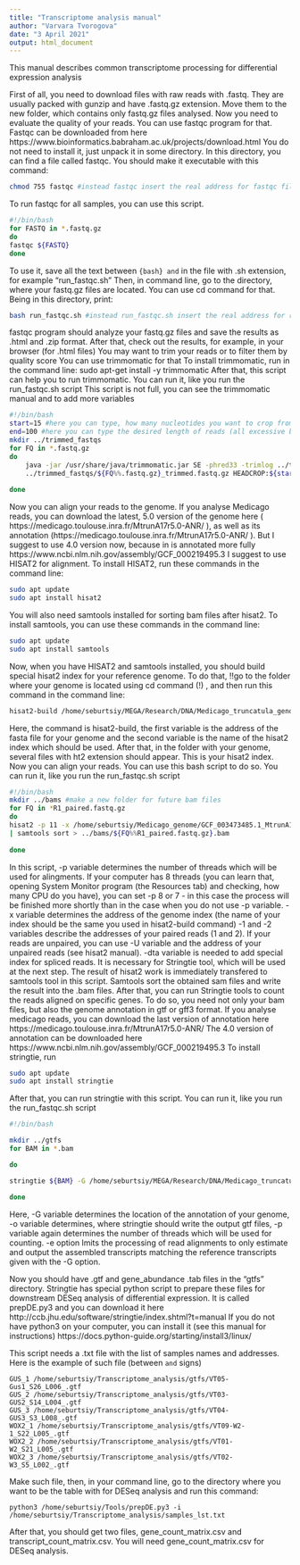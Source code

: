 ```yaml
---
title: "Transcriptome analysis manual"
author: "Varvara Tvorogova"
date: "3 April 2021"
output: html_document
---
```

This manual describes common transcriptome processing for differential expression analysis

First of all, you need to download files with raw reads with .fastq. They are usually packed with gunzip and have .fastq.gz extension. Move them to the new folder, which contains only fastq.gz files analysed.
Now you need to evaluate the quality of your reads. You can use fastqc program for that.
Fastqc can be downloaded from here https://www.bioinformatics.babraham.ac.uk/projects/download.html
You do not need to install it, just unpack it in some directory.
In this directory, you can find a file called fastqc. You should make it executable with this command:

```bash
chmod 755 fastqc #instead fastqc insert the real address for fastqc file here 
```
To run fastqc for all samples, you can use this script. 
```bash
#!/bin/bash
for FASTQ in *.fastq.gz
do
fastqc ${FASTQ}
done
```

To use it, save all the text between ```{bash} and ``` in the file with .sh extension, for example "run_fastqc.sh"
Then, in command line, go to the directory, where your fastq.gz files are located.
 You can use cd command for that.
 Being in this directory, print:
 
```bash
bash run_fastqc.sh #instead run_fastqc.sh insert the real address for run_fastqc.sh file here
```


fastqc program should analyze your fastq.gz files and save the results as .html and .zip format. After that, check out the results, for example, in your browser (for .html files)
You may want to trim your reads or to filter them by quality score
You can use trimmomatic for that
To install trimmomatic, run in the command line:
sudo apt-get install -y trimmomatic
After that, this script can help you to run trimmomatic. You can run it, like you run the run_fastqc.sh script
This script is not full, you can see the trimmomatic manual and to add more variables
```bash
#!/bin/bash
start=15 #here you can type, how many nucleotides you want to crop from the start of all reads
end=100 #here you can type the desired length of reads (all excessive bases will be cropped from the end of the read)
mkdir ../trimmed_fastqs
for FQ in *.fastq.gz
do
    java -jar /usr/share/java/trimmomatic.jar SE -phred33 -trimlog ../trimmed_fastqs/${FQ%%.fastq.gz}.log ${FQ}\
    ../trimmed_fastqs/${FQ%%.fastq.gz}_trimmed.fastq.gz HEADCROP:${start} CROP:${end}
    
done
```
Now you can align your reads to the genome. If you analyse Medicago reads, you can download the latest, 5.0 version of the genome here ( https://medicago.toulouse.inra.fr/MtrunA17r5.0-ANR/ ), as well as its annotation (https://medicago.toulouse.inra.fr/MtrunA17r5.0-ANR/ ).
But I suggest to use 4.0 version now, because in is annotated more fully https://www.ncbi.nlm.nih.gov/assembly/GCF_000219495.3
I suggest to use HISAT2 for alignment. To install HISAT2, run these commands in the command line:
```bash
sudo apt update
sudo apt install hisat2
```
You will also need samtools installed for sorting bam files after hisat2.
To install samtools, you can use these commands in the command line:
```bash
sudo apt update
sudo apt install samtools
```
Now, when you have HISAT2 and samtools installed, you should build special hisat2 index for your reference genome.
To do that, !!go to the folder where your genome is located using cd command (!) , and then run this command in the command line:
```bash
hisat2-build /home/seburtsiy/MEGA/Research/DNA/Medicago_truncatula_genome/Medicago_truncatula_A17_5_0_genome/MtrunA17r5.0-20161119-ANR.genome.fasta MtrunA17r5.0-20161119-ANR.genome
```
Here, the command is hisat2-build, the first variable is the address of the fasta file for your genome and the second variable is the name of the hisat2 index which should be used.
After that, in the folder with your genome, several files with ht2 extension should appear. This is your hisat2 index. 
Now you can align your reads.
You can use this bash script to do so. You can run it, like you run the run_fastqc.sh script
```bash
#!/bin/bash
mkdir ../bams #make a new folder for future bam files
for FQ in *R1_paired.fastq.gz
do
hisat2 -p 11 -x /home/seburtsiy/Medicago_genome/GCF_003473485.1_MtrunA17r5.0-ANR_genomic -1 ${FQ} -2 ${FQ%%R1_paired.fastq.gz}R2_paired.fastq.gz --dta \
| samtools sort > ../bams/${FQ%%R1_paired.fastq.gz}.bam
  
done
```
In this script, -p variable determines the number of threads which will be used for alingments. If your computer has 8 threads (you can learn that, opening System Monitor program (the Resources tab) and checking, how many CPU do you have), you can set -p 8 or 7 - in this case the process will be finished more shortly than in the case when you do not use -p variable.
-x variable determines the address of the genome index (the name of your index should be the same you used in hisat2-build command)
-1 and -2 variables describe the addresses of your paired reads (1 and 2). If your reads are unpaired, you can use -U variable and the address of your unpaired reads (see hisat2 manual).
-dta variable is needed to add special index for spliced reads. It is necessary for Stringtie tool, which will be used at the next step.
The result of hisat2 work is immediately transfered to samtools tool in this script. Samtools sort the obtained sam files and write the result into the .bam files.
After that, you can run Stringtie tools to count the reads aligned on specific genes. To do so, you need not only your bam files, but also the genome annotation in gtf or gff3 format. If you analyse medicago reads, you can download the last version of annotation here https://medicago.toulouse.inra.fr/MtrunA17r5.0-ANR/ 
The 4.0 version of annotation can be downloaded here https://www.ncbi.nlm.nih.gov/assembly/GCF_000219495.3 
To install stringtie, run 

```bash
sudo apt update
sudo apt install stringtie
```
After that, you can run stringtie with this script. You can run it, like you run the run_fastqc.sh script
```bash
#!/bin/bash

mkdir ../gtfs
for BAM in *.bam

do

stringtie ${BAM} -G /home/seburtsiy/MEGA/Research/DNA/Medicago_truncatula_genome/Medicago_truncatula_A17_5_0_genome/MtrunA17r5.0-ANR-EGN-r1.8.gff3 -o ../gtfs/${BAM%%.bam}.gtf -p 8 -e -A ../gtfs/${BAM%%.bam}_gene_abundance.tab

done
```

Here, -G variable determines the location of the annotation of your genome, -o variable determines, where stringtie should write the output gtf files, -p variable again determines the number of threads which will be used for counting. -e option lmits the processing of read alignments to only estimate and output the assembled transcripts matching the reference transcripts given with the -G option.

Now you should have .gtf and gene_abundance .tab files in the "gtfs" directory.
Stringtie has special python script to prepare these files for downstream DESeq analysis of differential expression. It is called prepDE.py3 and you can download it here http://ccb.jhu.edu/software/stringtie/index.shtml?t=manual
If you do not have python3 on your computer, you can install it (see this manual for instructions)
https://docs.python-guide.org/starting/install3/linux/

This script needs a .txt file with the list of samples names and addresses. Here is the example of such file (between ```  and ``` signs)
```
GUS_1 /home/seburtsiy/Transcriptome_analysis/gtfs/VT05-Gus1_S26_L006_.gtf
GUS_2 /home/seburtsiy/Transcriptome_analysis/gtfs/VT03-GUS2_S14_L004_.gtf
GUS_3 /home/seburtsiy/Transcriptome_analysis/gtfs/VT04-GUS3_S3_L008_.gtf
WOX2_1 /home/seburtsiy/Transcriptome_analysis/gtfs/VT09-W2-1_S22_L005_.gtf
WOX2_2 /home/seburtsiy/Transcriptome_analysis/gtfs/VT01-W2_S21_L005_.gtf
WOX2_3 /home/seburtsiy/Transcriptome_analysis/gtfs/VT02-W3_S5_L002_.gtf
```
Make such file, then, in your command line, go to the directory where you want to be the table with for DESeq analysis and run this command:
```
python3 /home/seburtsiy/Tools/prepDE.py3 -i /home/seburtsiy/Transcriptome_analysis/samples_lst.txt

```
After that, you should get two files, gene_count_matrix.csv and transcript_count_matrix.csv. You will need gene_count_matrix.csv for DESeq analysis.


